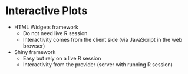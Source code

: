 # Interactive Plots

* HTML Widgets framework
    - Do not need live R session
    - Interactivity comes from the client side (via JavaScript in the web browser)
* Shiny framework
    - Easy but rely on a live R session
    - Interactivity from the provider (server with running R session)